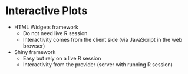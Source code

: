 # Interactive Plots

* HTML Widgets framework
    - Do not need live R session
    - Interactivity comes from the client side (via JavaScript in the web browser)
* Shiny framework
    - Easy but rely on a live R session
    - Interactivity from the provider (server with running R session)